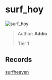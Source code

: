 
# surf_hoy

![surf_hoy](https://raw.githubusercontent.com/Sayt123/SurfMapPics/Maps-and-bonuses/csgo/surf_hoy.jpg)

> Author: **Addio**
>
> Tier 1

## Records

[surfheaven](https://surfheaven.eu/map/surf_hoy)
